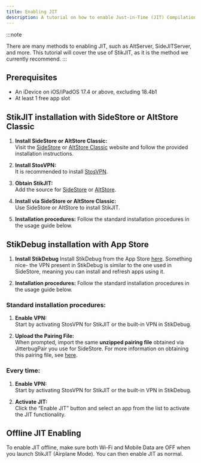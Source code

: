 ```yaml
---
title: Enabling JIT
description: A tutorial on how to enable Just-in-Time (JIT) Compilation for apps that require it.
---
```


:::note

There are many methods to enabling JIT, such as AltServer, SideJITServer, and more. This tutorial will cover the use of StikJIT, as it is the method we currently recommend.
:::

## Prerequisites
* An iDevice on iOS/iPadOS 17.4 or above, excluding 18.4b1
* At least 1 free app slot

## StikJIT installation with SideStore or AltStore Classic

1. **Install SideStore or AltStore Classic:**  
   Visit the [SideStore](https://sidestore.io/#get-started) or [AltStore Classic](https://altstore.io) website and follow the provided installation instructions.

2. **Install StosVPN:**  
   It is recommended to install [StosVPN](https://apps.apple.com/us/app/stosvpn/id6744003051).
   
4. **Obtain StikJIT:**  
   Add the source for [SideStore](https://tinyurl.com/SideStoreStikJIT) or [AltStore](https://tinyurl.com/AltstoreStikJIT).

5. **Install via SideStore or AltStore Classic:**  
   Use SideStore or AltStore to install StikJIT.

6. **Installation procedures:**
   Follow the standard installation procedures in the usage guide below.

## StikDebug installation with App Store

1. **Install StikDebug**
   Install StikDebug from the App Store [here](https://apps.apple.com/us/app/stikdebug/id6744045754). Something nice- the VPN present in StikDebug is similar to the one used in SideStore, meaning you can install and refresh apps using it.

2. **Installation procedures:**
   Follow the standard installation procedures in the usage guide below.

### Standard installation procedures:

1. **Enable VPN:**  
   Start by activating StosVPN for StikJIT or the built-in VPN in StikDebug.

2. **Upload the Pairing File:**  
   When prompted, import the same **unzipped pairing file** obtained via JitterbugPair you use for SideStore. For more information on obtaining this pairing file, see [here](installation/pairing-file).

### Every time:

1. **Enable VPN:**  
   Start by activating StosVPN for StikJIT or the built-in VPN in StikDebug.
   
2. **Activate JIT:**  
   Click the “Enable JIT” button and select an app from the list to activate the JIT functionality.

## Offline JIT Enabling
To enable JIT offline, make sure both Wi-Fi and Mobile Data are OFF when you launch StikJIT (Airplane Mode). You can then enable JIT as normal.
